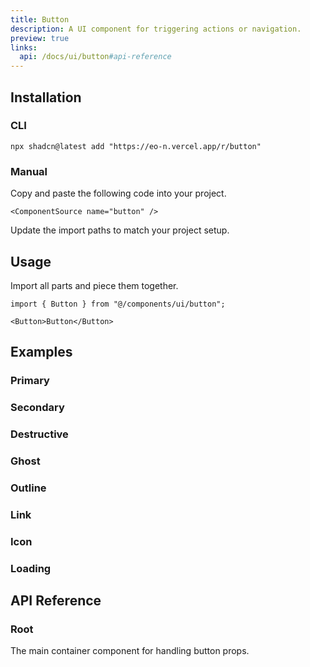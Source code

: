 ```yaml
---
title: Button
description: A UI component for triggering actions or navigation.
preview: true
links:
  api: /docs/ui/button#api-reference
---
```


<ComponentTabs name="button-demo" />

## Installation

### CLI

```package-install
npx shadcn@latest add "https://eo-n.vercel.app/r/button"
```

### Manual

<Steps>

  <Step>
    Copy and paste the following code into your project.

    <ComponentSource name="button" />

  </Step>
  
  <Step>Update the import paths to match your project setup.</Step>

</Steps>

## Usage

Import all parts and piece them together.

```tsx
import { Button } from "@/components/ui/button";
```

```tsx
<Button>Button</Button>
```

## Examples

### Primary

<ComponentTabs name="button-demo" />

### Secondary

<ComponentTabs name="button-secondary" />

### Destructive

<ComponentTabs name="button-destructive" />

### Ghost

<ComponentTabs name="button-ghost" />

### Outline

<ComponentTabs name="button-outline" />

### Link

<ComponentTabs name="button-link" />

### Icon

<ComponentTabs name="button-icon" />

### Loading

<ComponentTabs name="button-loading" />

## API Reference

### Root

The main container component for handling button props.

<AutoTypeTable path="./types/docs/button.ts" name="RootProps" />

